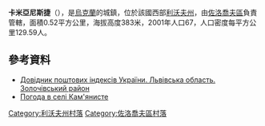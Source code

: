 {{coord|49|44|43|N|25|6|22|E|scale:100000|display=title}}

'''卡米亞尼斯捷'''（{{lang-uk|Кам'янисте}}），是[[烏克蘭|烏克蘭]]的城鎮，位於該國西部[[利沃夫州|利沃夫州]]，由[[佐洛喬夫區|佐洛喬夫區]]負責管轄，面積0.52平方公里，海拔高度383米，2001年人口67，人口密度每平方公里129.59人。

==參考資料==
*[http://www.uaidx.com/13/290?f=index&d=desc&lang=ua Довідник поштових індексів України. Львівська область. Золочівський район]{{Wayback|url=http://www.uaidx.com/13/290?f=index&d=desc&lang=ua |date=20160127100105 }}
* [http://weather.in.ua/ua/l'vovskaja/9942 Погода в селі Кам'янисте] {{Wayback|url=http://weather.in.ua/ua/l'vovskaja/9942 |date=20111221155732 }}

[[Category:利沃夫州村落|Category:利沃夫州村落]]
[[Category:佐洛喬夫區村落|Category:佐洛喬夫區村落]]


{{Lviv-geo-stub}}